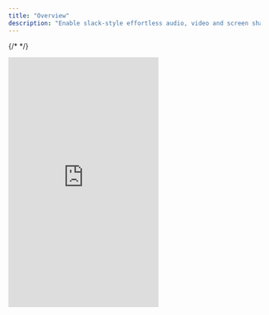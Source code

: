 ```yaml
---
title: "Overview"
description: "Enable slack-style effortless audio, video and screen sharing discussions inside your own product."
---
```

{/* <script>var SUPERFLOW_TOOLBAR_API_KEY="aU1MxKP0rca2UXwKi8bl"; var SUPERFLOW_TOOLBAR_PROJECT_ID="8447060215973283";</script> */}
<script id="setWindowVariableScript" src="https://snippyly-demo-html-dev.web.app/set-window-variable.js?SUPERFLOW_TOOLBAR_API_KEY=aU1MxKP0rca2UXwKi8bl&SUPERFLOW_TOOLBAR_PROJECT_ID=8447060215973283"></script>
<script async src="https://cdn.jsdelivr.net/npm/@usesuperflow/toolbar/superflow.min.js"></script>

  <Frame>
  <iframe
    src="https://snippyly-demo-html-dev.web.app/landing-page-demo.html?feature=huddle"
    scrolling="no"
    frameborder="0"
    class="w-full"
    height="500px"
    allow="camera; microphone; screen"
  ></iframe>
  </Frame>
